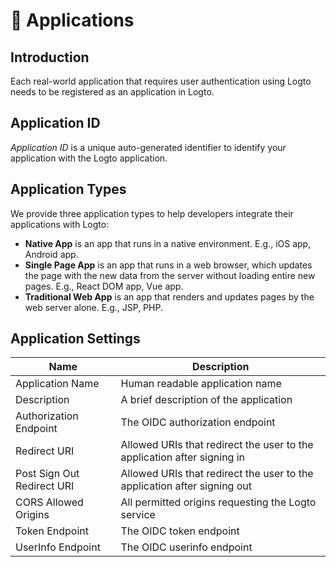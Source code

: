# 📱 Applications

## Introduction

Each real-world application that requires user authentication using Logto needs to be registered as an application in Logto.

## Application ID

_Application ID_ is a unique auto-generated identifier to identify your application with the Logto application.

## Application Types

We provide three application types to help developers integrate their applications with Logto:

- **Native App** is an app that runs in a native environment. E.g., iOS app, Android app.
- **Single Page App** is an app that runs in a web browser, which updates the page with the new data from the server without loading entire new pages. E.g., React DOM app, Vue app.
- **Traditional Web App** is an app that renders and updates pages by the web server alone. E.g., JSP, PHP.

## Application Settings

| Name                       | Description                                                              |
| -------------------------- | ------------------------------------------------------------------------ |
| Application Name           | Human readable application name                                          |
| Description                | A brief description of the application                                   |
| Authorization Endpoint     | The OIDC authorization endpoint                                          |
| Redirect URI               | Allowed URIs that redirect the user to the application after signing in  |
| Post Sign Out Redirect URI | Allowed URIs that redirect the user to the application after signing out |
| CORS Allowed Origins       | All permitted origins requesting the Logto service                       |
| Token Endpoint             | The OIDC token endpoint                                                  |
| UserInfo Endpoint          | The OIDC userinfo endpoint                                               |
